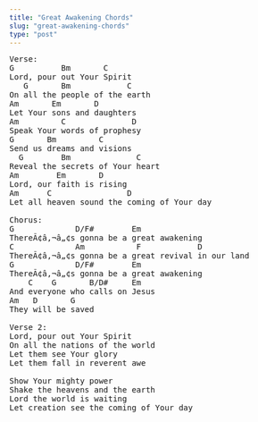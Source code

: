 ```yaml
---
title: "Great Awakening Chords"
slug: "great-awakening-chords"
type: "post"
---
```


<pre>
Verse:
G          Bm       C
Lord, pour out Your Spirit
   G       Bm            C
On all the people of the earth
Am       Em       D
Let Your sons and daughters
Am         C              D
Speak Your words of prophesy
G       Bm         C
Send us dreams and visions
  G        Bm              C
Reveal the secrets of Your heart
Am        Em       D
Lord, our faith is rising 
Am      C                D          
Let all heaven sound the coming of Your day

Chorus:
G             D/F#        Em
ThereÃ¢â‚¬â„¢s gonna be a great awakening
C             Am           F            D
ThereÃ¢â‚¬â„¢s gonna be a great revival in our land
G             D/F#        Em
ThereÃ¢â‚¬â„¢s gonna be a great awakening 
    C    G       B/D#     Em
And everyone who calls on Jesus
Am   D       G
They will be saved

Verse 2:
Lord, pour out Your Spirit
On all the nations of the world
Let them see Your glory
Let them fall in reverent awe

Show Your mighty power
Shake the heavens and the earth
Lord the world is waiting
Let creation see the coming of Your day
</pre>